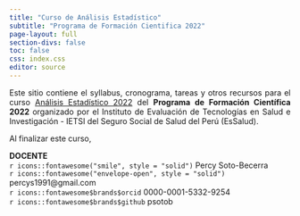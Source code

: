 ```yaml
---
title: "Curso de Análisis Estadístico"
subtitle: "Programa de Formación Cientifica 2022"
page-layout: full
section-divs: false
toc: false
css: index.css
editor: source
---
```


::: {.grid}

::: {.g-col-8}
<p align="justify">Este sitio contiene el syllabus, cronograma, tareas y otros recursos para el curso [Análisis Estadístico 2022](index.qmd) del **Programa de Formación Científica 2022** organizado por el Instituto de Evaluación de Tecnologías en Salud e Investigación - IETSI del Seguro Social de Salud del Perú (EsSalud).</p>

<p align="justify">Al finalizar este curso, </p>

:::

::: {.g-col-4}
**DOCENTE**<br>
`r icons::fontawesome("smile", style = "solid")` Percy Soto-Becerra<br>
`r icons::fontawesome("envelope-open", style = "solid")` percys1991@gmail.com<br>
`r icons::fontawesome$brands$orcid` 0000-0001-5332-9254<br>
`r icons::fontawesome$brands$github` psotob
:::

:::

